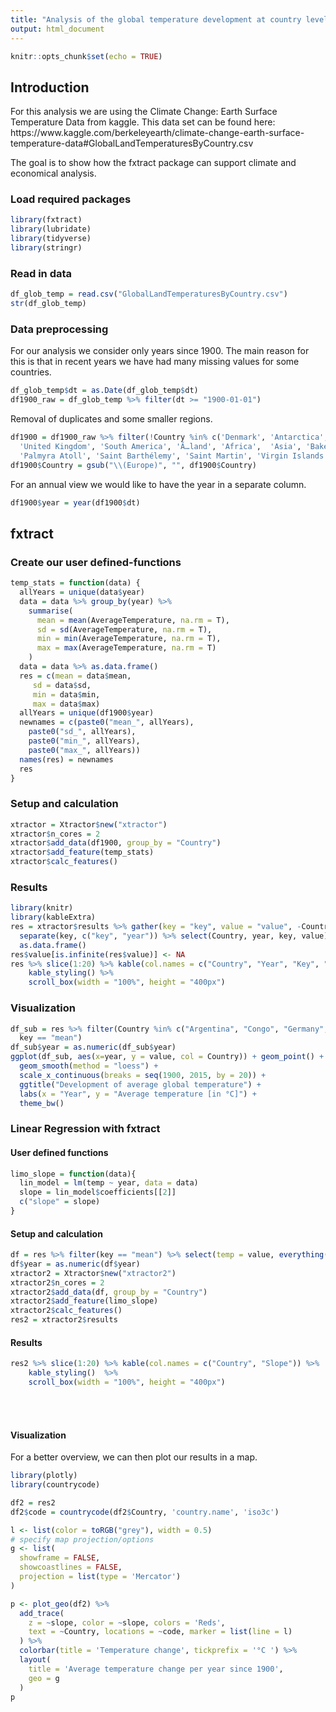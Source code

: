 ```yaml
---
title: "Analysis of the global temperature development at country level"
output: html_document
---
```


```r
knitr::opts_chunk$set(echo = TRUE)
```

## Introduction 

For this analysis we are using the Climate Change: Earth Surface Temperature Data from kaggle.
This data set can be found here: 
https://www.kaggle.com/berkeleyearth/climate-change-earth-surface-temperature-data#GlobalLandTemperaturesByCountry.csv

The goal is to show how the fxtract package can support climate and economical analysis.

### Load required packages
```r
library(fxtract)
library(lubridate)
library(tidyverse)
library(stringr)
```

### Read in data
```r
df_glob_temp = read.csv("GlobalLandTemperaturesByCountry.csv")
str(df_glob_temp)
```

### Data preprocessing
For our analysis we consider only years since 1900. 
The main reason for this is that in recent years we have had many missing values for some countries.
```r
df_glob_temp$dt = as.Date(df_glob_temp$dt)
df1900_raw = df_glob_temp %>% filter(dt >= "1900-01-01")
```

Removal of duplicates and some smaller regions.
```r
df1900 = df1900_raw %>% filter(!Country %in% c('Denmark', 'Antarctica', 'France', 'Europe', 'Netherlands',
  'United Kingdom', 'South America', 'Ã…land', 'Africa',  'Asia', 'Baker Island', 'Curaçao', 'Kingman Reef', 'North America', 'Oceania', 
  'Palmyra Atoll', 'Saint Barthélemy', 'Saint Martin', 'Virgin Islands'))
df1900$Country = gsub("\\(Europe)", "", df1900$Country)
```

For an annual view we would like to have the year in a separate column.
```r
df1900$year = year(df1900$dt)
```


## fxtract

### Create our user defined-functions
```r
temp_stats = function(data) {
  allYears = unique(data$year)
  data = data %>% group_by(year) %>%
    summarise(
      mean = mean(AverageTemperature, na.rm = T),
      sd = sd(AverageTemperature, na.rm = T),
      min = min(AverageTemperature, na.rm = T),
      max = max(AverageTemperature, na.rm = T)
    )
  data = data %>% as.data.frame()
  res = c(mean = data$mean,
     sd = data$sd,
     min = data$min,
     max = data$max)
  allYears = unique(df1900$year)
  newnames = c(paste0("mean_", allYears), 
    paste0("sd_", allYears), 
    paste0("min_", allYears), 
    paste0("max_", allYears)) 
  names(res) = newnames
  res
}
```

### Setup and calculation
```r
xtractor = Xtractor$new("xtractor")
xtractor$n_cores = 2
xtractor$add_data(df1900, group_by = "Country")
xtractor$add_feature(temp_stats)
xtractor$calc_features()
```

### Results
```r
library(knitr)
library(kableExtra)
res = xtractor$results %>% gather(key = "key", value = "value", -Country) %>% 
  separate(key, c("key", "year")) %>% select(Country, year, key, value) %>% 
  as.data.frame()
res$value[is.infinite(res$value)] <- NA 
res %>% slice(1:20) %>% kable(col.names = c("Country", "Year", "Key", "Value")) %>% 
    kable_styling() %>%
    scroll_box(width = "100%", height = "400px")

```

### Visualization
```r
df_sub = res %>% filter(Country %in% c("Argentina", "Congo", "Germany", "United States", "Australia"),
  key == "mean")
df_sub$year = as.numeric(df_sub$year)
ggplot(df_sub, aes(x=year, y = value, col = Country)) + geom_point() +
  geom_smooth(method = "loess") +
  scale_x_continuous(breaks = seq(1900, 2015, by = 20)) +
  ggtitle("Development of average global temperature") + 
  labs(x = "Year", y = "Average temperature [in °C]") +
  theme_bw()
```


### Linear Regression with fxtract

#### User defined functions

```r
limo_slope = function(data){
  lin_model = lm(temp ~ year, data = data)
  slope = lin_model$coefficients[[2]]
  c("slope" = slope)
}
```


#### Setup and calculation

```r

df = res %>% filter(key == "mean") %>% select(temp = value, everything())
df$year = as.numeric(df$year)
xtractor2 = Xtractor$new("xtractor2")
xtractor2$n_cores = 2
xtractor2$add_data(df, group_by = "Country")
xtractor2$add_feature(limo_slope)
xtractor2$calc_features()
res2 = xtractor2$results

```

#### Results
```r
res2 %>% slice(1:20) %>% kable(col.names = c("Country", "Slope")) %>% 
    kable_styling()  %>%
    scroll_box(width = "100%", height = "400px")
```

<br/><br/>

#### Visualization

For a better overview, we can then plot our results in a map.
```r
library(plotly)
library(countrycode)

df2 = res2
df2$code = countrycode(df2$Country, 'country.name', 'iso3c')

l <- list(color = toRGB("grey"), width = 0.5)
# specify map projection/options
g <- list(
  showframe = FALSE,
  showcoastlines = FALSE,
  projection = list(type = 'Mercator')
)

p <- plot_geo(df2) %>%
  add_trace(
    z = ~slope, color = ~slope, colors = 'Reds',
    text = ~Country, locations = ~code, marker = list(line = l)
  ) %>%
  colorbar(title = 'Temperature change', tickprefix = '°C ') %>%
  layout(
    title = 'Average temperature change per year since 1900',
    geo = g
  )
p
```




